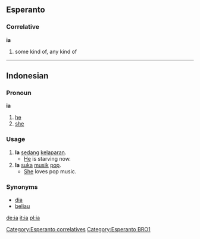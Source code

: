 ==Esperanto==
===Correlative===
'''ia'''
# some kind of, any kind of
[[Category:Esperanto correlatives]]
[[Category:Esperanto BRO1]]
----

== Indonesian ==
===Pronoun===
'''ia'''

# [[he]]
# [[she]]

=== Usage ===
# '''Ia''' [[sedang]] [[lapar|kelaparan]].
#* [[he|He]] is starving now.
# '''Ia''' [[suka]] [[musik]] [[pop]].
#* [[she|She]] loves pop music.

=== Synonyms ===
* [[dia]]
* [[beliau]]

[[de:ia]]
[[it:ia]]
[[pl:ia]]